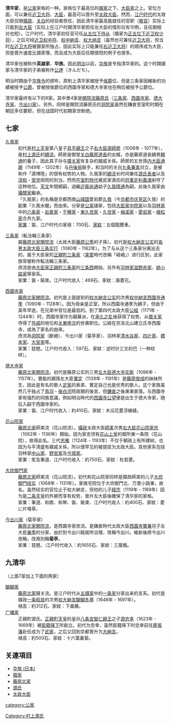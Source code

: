 {{japanese|japanese=清華家|kana=せいがけ|romaji=Seiga-Ke}}

'''清华家'''，是[[公家_(日本)|公家]]家格的一种。家格位于最高位的[[摄家|摄家]]之下，[[大臣家|大臣家]]之上。官位方面，可以兼任[[近卫大将|近卫大将]]、[[大臣|大臣]]，最高可以晋升至[[太政大臣|太政大臣]]。然而，[[江户时代|江户时代]]的太政大臣仅限[[摄政|摄政]]、[[关白|关白]]的经验者担任，因此清华家最高能就任的官职（[[极官|极官]]）实际上只能到[[左大臣|左大臣]]（实际上在江户时期清华家担任左大臣的情形仅有10例，且任期相对也短）。江户时代，清华家初任官可任[[从五位下|从五位下]][[侍从|侍从]]（摄家为[[正五位下|正五位下]][[近卫府|近卫权少将]]），之后可经[[近卫府|近卫权中将]]、[[中納言|权中納言]]、[[大納言|权大纳言]]（虽然也可兼任[[近卫大将|近卫大将]]，但当时[[近卫大将|左近卫大将]]被摄家所独占，因此实际上只能兼任[[近卫大将|右近卫大将]]）的顺序成为大臣，但是晋升速度比摄家慢，而且成为大臣后任期很短的例子也很多。

清华家也被称作'''英雄家'''、'''华族'''。因此[[明治時代|明治]]以前，[[华族|华族]]是专指清华家的。这个时期摄家与清华家的子弟被称作[[公達|公達]]（きんだち）。

明治时期由于[[华族令|华族令]]的颁布，原則上清华家被授予[[侯爵|侯爵]]位，但是三条家因維新的功績被授予[[公爵|公爵]]，曾被授侯爵位的西園寺家和德大寺家也在稍后被授予公爵位。

清华家最终有以下的9家。其中里4家是[[閑院流|閑院流藤原氏]]（[[三条家|三条家]]、[[西園寺家|西園寺家]]、[[德大寺家|德大寺家]]、[[菊亭家|今出川家]]）。另外，同样是閑院流藤原氏的[[洞院家|洞院家]]虽然在鎌倉至室町时期在朝廷多任要职，但在战国时代初期家世断绝。

==七家==
;[[久我家|久我家]]
:初代是[[村上天皇|村上天皇]]第八皇子[[具平親王|具平親王]]之子[[右大臣|右大臣]][[源師房|源師房]]（1008年 - 1077年），是[[村上源氏|村上源氏]]的[[嫡流|嫡流]]。師房是御堂[[关白|关白]][[藤原道長|藤原道長]]的女婿，亦是藤原道長嫡男[[藤原頼通|頼通]]的養子，因此其子孙与[[摄关家|摄关家]]有复杂的姻戚关係。師房的五世孫[[内大臣|内大臣]][[源通親|通親]]（1149年 - 1202年）与[[高階栄子|丹後局]]联手，和当时的关白[[九条兼実|九条兼実]]对立，是被称作「源博陸」的很有权势的人物。久我家的[[嫡流|嫡流]]长时间兼任[[源氏長者|源氏長者]]以及[[淳和院|淳和]]・[[奨学院|奨学]]両院的別当，然而在[[室町時代|室町時代]]被武家源氏的[[征夷大將軍|将軍]][[足利義満|足利義満]]剥夺了这种地位。[[天文_(後奈良天皇)|天文]]年間絕嗣，過繼[[近衛尚通|近衛尚通]]幼子[[久我晴通|久我晴通]]為嗣，此後久我家由[[攝關家|攝關家]]繼承。
:「久我家」的名稱是京都西南[[山城国|山城国]]愛宕郡[[久我|久我]]（今[[京都市|京都市]][[伏見区|伏見区]]久我）的副業「久我水閣」而由來。分家是[[公家|公家]]諸家，包括[[大臣家|大臣家]][[中院家|中院家]]以及[[羽林家|羽林家]]中的[[六条家|六条家]]・[[岩倉家|岩倉家]]・[[千種家|千種家]]・[[東久世家|東久世家]]・[[久世家|久世家]]・[[梅溪家|梅溪家]]・[[愛宕家|愛宕家]]・[[植松家|植松家]]合共九家。
:[[家業|家業]]：笛、江户时代の家禄：700石、[[家紋|家紋]]：五個龍謄車。

;[[三条家|三条家]]（転法輪三条家）
:屬[[藤原北家|藤原北家]][[閑院流|閑院流]]（太政大臣[[藤原公季|藤原公季]]的子孫）。初代是[[大納言|权大納言]][[藤原公实|公实]]的[[長男|長男]][[太政大臣|太政大臣]][[三条实行|三条实行]]（1080年 - 1162年）。为了与从这个三条家分离出去的，属于大臣家的[[正親町三条家|正親町三条家]]（[[嵯峨実愛|実愛]]時代改稱「嵯峨」）进行区别，此家族常被称作転法輪三条家。
:庶流是由[[大臣家|大臣家]][[正親町三条家|正親町三条家]]的[[三条西家|三条西]]開始，另外有[[羽林家|羽林家]][[滋野井家|滋野井家]]、[[姉小路家|姉小路家]]等家系。
:家業：笛・裝束。江户时代收入：469石、家紋：唐菱花。

;[[西園寺家|西園寺家]]
:[[藤原北家|藤原北家]][[閑院流|閑院流]]。初代是上面提到的[[大納言|权大納言]][[藤原公实|公实]]的次男[[中納言|权中納言]][[西園寺通季|西園寺通季]]（1090年 - 1128年）。因为母亲是正室，所以西園寺通季为嫡子，但由于英年早逝，在兄弟中官位是最低的。到了第四代太政大臣[[西園寺公經|公經]]（1171年 - 1244年）时，西園寺家作为親幕派，在[[承久之乱|承久之乱]]後获得了权势、从[[摄家|摄关家]]夺得了[[外戚|外戚]]的地位和[[关東申次|关東申次]]的世袭职位。公経在京洛北山建立氏寺西園寺，成為了家名的由來。
:庶流為[[洞院家|洞院家]]（斷絕）、今出川家（菊亭家）、羽林家[[清水谷家|清水谷家]]、[[四辻家|四辻家]]、[[橋本家|橋本家]]、[[大宮家|大宮家]]等。
:家業：琵琶。江户时代收入：597石、家紋：逆时针三叉的巴（一种纹样）。

;[[德大寺家|德大寺家]]
:[[藤原北家|藤原北家]][[閑院流|閑院流]]。初代是藤原公实的三男[[左大臣|左大臣]][[德大寺实能|德大寺实能]]（1096年 - 1157年）。實能的嫡孫左大臣[[德大寺實定|實定]]（1139年 - 1191年）是[[藤原俊成|藤原俊成]]的妹妹所生，因此是有名的歌人[[藤原定家|定家]]的表弟、實定自己也是优秀的歌人。这个家族虽然几乎独占了[[鳥羽天皇|鳥羽]]・[[後白河天皇|後白河]]院政期的後宮，但[[鎌倉時代|鎌倉]]之後漸漸衰落。与西園寺家有强烈的同族意識，例如明治時代的[[西園寺公望|西園寺公望]]便是出生于德大寺家，随后入嗣于西園寺家的。
:家業：笛、江户时代收入：約410石、家紋：木瓜花菱浮線綾。

;[[花山院家|花山院家]]
:[[藤原北家|藤原北家]]師実流（花山院流）。[[攝政|攝政]]太政大臣[[藤原師実|師実]]次男[[右大臣|右大臣]][[花山院家忠|花山院家忠]]（1062年 - 1136年）開始。因为家忠领有[[花山天皇|花山上皇]]的御所東一条院（花山院），故得此名。三代[[花山院忠雅|忠雅]]（1124年 - 1193年）不仅于朝政上有所建树，也因为与平清盛有親戚关係，所以很罕见的被提拔为太政大臣。其他家系包括羽林家[[中山家|中山家]]、[[野宮家|野宮家]]及[[今城家|今城家]]。
:家業：笙及筆道、江户时代收入：約750石、家紋：杜若菱。

;[[大炊御門家|大炊御門家]]
:[[藤原北家|藤原北家]]師実流（花山院流）。初代和花山院家同样是摄政師実的儿子[[大炊御門经实|大炊御門经实]]（1068年 - 1131年）。家族宅院位于大炊御門北、万里小路東，故名。虽然经实的官位止于权大納言，但他的儿子[[大炊御門経宗|経宗]]（1119年 - 1189年）因为是[[二条天皇|二条天皇]]的外舅而享有权势，晉升左大臣後確保了清华家的家格。
:家業：筆道、和歌、和琴、笛、裝束、江户时代收入：約400石、家紋：菱に片喰草。

;[[菊亭家|今出川家]]（菊亭家）
:[[藤原北家|藤原北家]][[閑院流|閑院流]]，是西園寺家庶流。是鎌倉時代太政大臣[[西園寺實兼|西園寺實兼]]兒子左大臣[[今出川兼季|兼季]]的分家、由於到今出川殿居所治理，改稱今出川。維新後將今出川改稱，改用別稱'''菊亭'''。
:家業：琵琶。:江户时代收入：約1655石、家紋：三葉楓。

==九清华==
（上面7家加上下面的两家）
;[[醍醐家|醍醐家]]
:[[藤原北家|藤原北家]]摄关流。是江户时代从[[摄家|五摄家]]中的[[一条家|一条家]]分家出来的支系。初代是摄政[[一条昭良|一条昭良]]的次男[[大納言|权大納言]][[醍醐冬基|醍醐冬基]]（1648年 - 1697年）。
:禄高：約312石、家紋：下垂藤。
;[[广幡家|广幡家]]
:正親町源氏。[[正親町天皇|正親町天皇]]的皇孙[[八条宮智仁親王|八条宮智仁親王]]之子[[広幡忠幸|源忠幸]]（1623年 - 1669年）被[[臣籍降下|臣籍降下]]所創立。初代为忠幸，虽然臣籍降下时忠幸前往[[尾張藩|尾張藩]]赴任成为了[[武家|武家]]，之后又回到京都晋升为[[大納言|大納言]]。
:禄高：約500石、家紋：十六葉裏菊。

==关連項目==
* [[华族_(日本)|华族 (日本)]]
* [[摄家|摄家]]
* [[藤原北家|藤原北家]]
* [[村上源氏|源氏]]
* [[太政大臣|太政大臣]]


{{DEFAULTSORT:Seiga-ke}}
{{公家家格}}
{{堂上家一覧}}

[[category:公家|category:公家]]
[[Category:村上源氏|Category:村上源氏]]
